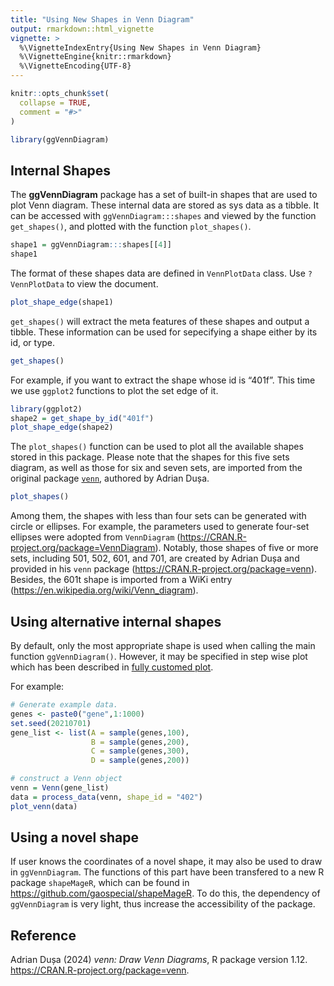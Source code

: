 ```yaml
---
title: "Using New Shapes in Venn Diagram"
output: rmarkdown::html_vignette
vignette: >
  %\VignetteIndexEntry{Using New Shapes in Venn Diagram}
  %\VignetteEngine{knitr::rmarkdown}
  %\VignetteEncoding{UTF-8}
---
```


```r
knitr::opts_chunk$set(
  collapse = TRUE,
  comment = "#>"
)
```


```r
library(ggVennDiagram)
```

## Internal Shapes

The **ggVennDiagram** package has a set of built-in shapes that are used to plot
Venn diagram. These internal data are stored as sys data as a tibble. It can be
accessed with `ggVennDiagram:::shapes` and viewed by the function `get_shapes()`, 
and plotted with the function `plot_shapes()`.

```r
shape1 = ggVennDiagram:::shapes[[4]]
shape1
```
The format of these shapes data are defined in `VennPlotData` class. Use `?VennPlotData` to view the document.

```r
plot_shape_edge(shape1)
```

`get_shapes()` will extract the meta features of these shapes and output a tibble. These information can be used for sepecifying a shape either by its id, or type.

```r
get_shapes()
```

For example, if you want to extract the shape whose id is "401f". This time we use `ggplot2` functions to plot the set edge of it.

```r
library(ggplot2)
shape2 = get_shape_by_id("401f")
plot_shape_edge(shape2)
```

The `plot_shapes()` function can be used to plot all the available shapes stored in this package. Please note that the shapes for this five sets diagram, as well as those for six and seven sets, are imported from the original package [`venn`](https://CRAN.R-project.org/package=venn), authored by Adrian Dușa.


```r
plot_shapes()
```

Among them, the shapes with less than four sets can be generated with circle or ellipses. For example, the parameters used to generate four-set ellipses were adopted from `VennDiagram` (<https://CRAN.R-project.org/package=VennDiagram>). Notably, those shapes of five or more sets, including 501, 502, 601, and 701, are created by Adrian Dușa and provided in his `venn` package (<https://CRAN.R-project.org/package=venn>). Besides, the 601t shape is imported from a WiKi entry (<https://en.wikipedia.org/wiki/Venn_diagram>).


## Using alternative internal shapes

By default, only the most appropriate shape is used when calling the main function
`ggVennDiagram()`. However, it may be specified in step wise plot which has been
described in [fully customed plot](https://gaospecial.github.io/ggVennDiagram/articles/fully-customed).

For example:


```r
# Generate example data.
genes <- paste0("gene",1:1000)
set.seed(20210701)
gene_list <- list(A = sample(genes,100),
                  B = sample(genes,200),
                  C = sample(genes,300),
                  D = sample(genes,200))

# construct a Venn object
venn = Venn(gene_list)
data = process_data(venn, shape_id = "402")
plot_venn(data)
```

## Using a novel shape

If user knows the coordinates of a novel shape, it may also be used to draw in 
`ggVennDiagram`. The functions of this part have been transfered to a new R package 
`shapeMageR`, which can be found in <https://github.com/gaospecial/shapeMageR>.
To do this, the dependency of `ggVennDiagram` is very light, thus increase the 
accessibility of the package.


## Reference

Adrian Dușa (2024) _venn: Draw Venn Diagrams_, R package version 1.12. <https://CRAN.R-project.org/package=venn>.

